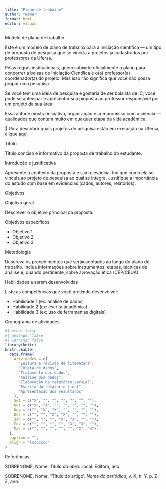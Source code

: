 ```yaml
---
title: "Plano de trabalho"
author: "Nome"
format: html
editor: visual
---
```


::: titulo-nao-numerado
Modelo de plano de trabalho
:::

::: callout-tip
Este é um modelo de plano de trabalho para a iniciação científica — um tipo de proposta de pesquisa que se vincula a projetos já cadastrados por professores da Ufersa.

Pelas regras institucionais, quem submete oficialmente o plano para concorrer a bolsas de Iniciação Científica é o(a) professor(a) coordenador(a) do projeto. Mas isso não significa que você não possa propor uma pesquisa.

Se você tem uma ideia de pesquisa e gostaria de ser bolsista de IC, você pode se antecipar e apresentar sua proposta ao professor responsável por um projeto da sua área.

Essa atitude mostra iniciativa, organização e compromisso com a ciência — qualidades que contam muito em qualquer etapa da vida acadêmica.

🔎 Para descobrir quais projetos de pesquisa estão em execução na Ufersa, clique [aqui](https://sigaa.ufersa.edu.br/sigaa/public/pesquisa/consulta_projetos.jsf).
:::

:::::::::::: fundo-papel
::: subtitulo-nao-numerado
Título
:::

Título conciso e informativo da proposta de trabalho do estudante.

::: subtitulo-nao-numerado
Introdução e justificativa
:::

Apresente o contexto da proposta e sua relevância. Indique como ela se vincula ao projeto de pesquisa ao qual se integra. Justifique a importância do estudo com base em evidências (dados, autores, relatórios).

::: subtitulo-nao-numerado
Objetivos
:::

::: subsubtitulo-nao-numerado
Objetivo geral
:::

Descrever o objetivo principal da proposta.

::: subsubtitulo-nao-numerado
Objetivos específicos
:::

-   Objetivo 1
-   Objetivo 2
-   Objetivo 3

::: subtitulo-nao-numerado
Metodologia
:::

Descreva os procedimentos que serão adotados ao longo do plano de trabalho. Inclua informações sobre instrumentos, etapas, técnicas de análise e, quando pertinente, sobre aprovação ética (CEP/CEUA).

::: subtitulo-nao-numerado
Habilidades a serem desenvolvidas
:::

Liste as competências que você pretende desenvolver:

-   Habilidade 1 (ex: análise de dados)
-   Habilidade 2 (ex: escrita acadêmica)
-   Habilidade 3 (ex: uso de ferramentas digitais)

::: subtitulo-nao-numerado
Cronograma de atividades
:::

```r
#| echo: false
#| message: false
#| warning: false
library(knitr)
knitr::kable(
  data.frame(
    Atividades = c(
      "Leitura e revisão de literatura",
      "Coleta de dados",
      "Tratamento dos dados",
      "Análise dos dados",
      "Elaboração de relatório parcial",
      "Escrita do relatório final",
      "Apresentação dos resultados"
    ),
    Set = c("X", "", "", "", "", "", ""),
    Out = c("X", "X", "", "", "", "", ""),
    Nov = c("", "X", "X", "", "", "", ""),
    Dez = c("", "", "X", "X", "", "", ""),
    Jan = c("", "", "", "X", "X", "", ""),
    Fev = c("", "", "", "", "X", "X", ""),
    Mar = c("", "", "", "", "", "X", "X")
  ),
  caption = "",
  align = "lccccccc"
)
```

::: subtitulo-nao-numerado
Referências
:::

SOBRENOME, Nome. *Título da obra*. Local: Editora, ano.

SOBRENOME, Nome. “Título do artigo”. *Nome do periódico*, v. X, n. Y, p. Z–Z, ano.
::::::::::::
